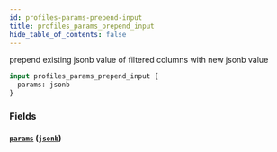 ```yaml
---
id: profiles-params-prepend-input
title: profiles_params_prepend_input
hide_table_of_contents: false
---
```


prepend existing jsonb value of filtered columns with new jsonb value

```graphql
input profiles_params_prepend_input {
  params: jsonb
}
```

### Fields

#### [`params`](#) ([`jsonb`](../scalars/jsonb))
